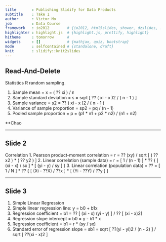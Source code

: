 ```yaml
---
title       : Publishing Slidify for Data Products
subtitle    : Take 1
author      : Victor Mo
job         : Data Course
framework   : io2012        # {io2012, html5slides, shower, dzslides, ...}
highlighter : highlight.js  # {highlight.js, prettify, highlight}
hitheme     : tomorrow      # 
widgets     : []            # {mathjax, quiz, bootstrap}
mode        : selfcontained # {standalone, draft}
knit        : slidify::knit2slides
---
```


## Read-And-Delete

Statistics
R random sampling.

1. Sample mean = x = ( ?? xi ) / n
2. Sample standard deviation = s = sqrt [ ?? ( xi - x )2 / ( n - 1 ) ]
3. Sample variance = s2 = ?? ( xi - x )2 / ( n - 1 )
4. Variance of sample proportion = sp2 = pq / (n - 1)
5. Pooled sample proportion = p = (p1 * n1 + p2 * n2) / (n1 + n2)

**Chao

-----

## Slide 2

Correlation
1. Pearson product-moment correlation = r = ?? (xy) / sqrt [ ( ?? x2 ) * ( ?? y2 ) ]
2. Linear correlation (sample data) = r = [ 1 / (n - 1) ] * ?? { [ (xi - x) / sx ] * [ (yi - y) / sy ] }
3. Linear correlation (population data) = ?? = [ 1 / N ] * ?? { [ (Xi - ??X) / ??x ] * [ (Yi - ??Y) / ??y ] }

----

## Slide 3

1. Simple Linear Regression
2. Simple linear regression line: y = b0 + b1x
3. Regression coefficient = b1 = ?? [ (xi - x) (yi - y) ] / ?? [ (xi - x)2]
4. Regression slope intercept = b0 = y - b1 * x
5. Regression coefficient = b1 = r * (sy / sx)
6. Standard error of regression slope = sb1 = sqrt [ ??(yi - yi)2 / (n - 2) ] / sqrt [ ??(xi - x)2 ]


